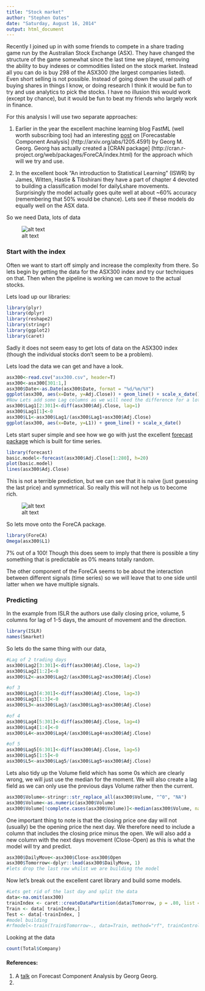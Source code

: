 ```yaml
---
title: "Stock market"
author: "Stephen Oates"
date: "Saturday, August 16, 2014"
output: html_document
---
```


Recently I joined up in with some friends to compete in a share trading game run by the Australian Stock Exchange (ASX). They have changed the structure of the game somewhat since the last time we played, removing the ability to buy indexes or commodities listed on the stock market. Instead all you can do is buy 298 of the ASX300 (the largest companies listed). Even short selling is not possible. Instead of going down the usual path of buying shares in things I know, or doing research I think it would be fun to try and use analytics to pick the stocks. I have no illusion this would work (except by chance), but it would be fun to beat my friends who largely work in finance.

For this analysis I will use two separate approaches:

1. Earlier in the year the excellent machine learning blog FastML (well worth subscribing too) had an interesting [post](http://fastml.com/are-stocks-predictable/) on [Forecastable Component Analysis] (http://arxiv.org/abs/1205.4591) by Georg M. Georg. Georg has actually created a [CRAN package] (http://cran.r-project.org/web/packages/ForeCA/index.html) for the approach which will we try and use.

2. In the excellent book "An introduction to Statistical Learning" (ISWR) by James, Witten, Hastie & Tibshirani they have a part of chapter 4 devoted to building a classification model for dailyLshare movements. Surprisingly the model actually goes quite well at about ~60% accuracy (remembering that 50% would be chance). Lets see if these models do equally well on the ASX data.


So we need Data, lots of data

![alt text](matrix-gun-rack-o.gif "Data, lots of data")

### Start with the index

Often we want to start off simply and increase the complexity from there. So lets begin by getting the data for the ASX300 index and try our techniques on that. Then when the pipeline is working we can move to the actual stocks.

Lets load up our libraries:

```r
library(plyr)
library(dplyr)
library(reshape2)
library(stringr)
library(ggplot2)
library(caret)
```

Sadly it does not seem easy to get lots of data on the ASX300 index (though the individual stocks don't seem to be a problem). 

Lets load the data we can get and have a look.

```r
asx300<-read.csv("asx300.csv", header=T)
asx300<-asx300[301:1,]
asx300$Date<-as.Date(asx300$Date, format = "%d/%m/%Y")
ggplot(asx300, aes(x=Date, y=Adj.Close)) + geom_line() + scale_x_date()
#Now Lets add some Lag columns as we will need the difference for a lot of the latter tasks rather then the actual difference
asx300$Lag1[2:301]<-diff(asx300$Adj.Close, lag=1)
asx300$Lag1[1]<-0
asx300$L1<-asx300$Lag1/(asx300$Lag1+asx300$Adj.Close)
ggplot(asx300, aes(x=Date, y=L1)) + geom_line() + scale_x_date()
```

Lets start super simple and see how we go with just the excellent [forecast package](http://cran.r-project.org/web/packages/forecast/index.html) which is built for time series.

```r
library(forecast)
basic.model<-forecast(asx300$Adj.Close[1:280], h=20)
plot(basic.model)
lines(asx300$Adj.Close)

```

This is not a terrible prediction, but we can see that it is naive (just guessing the last price) and symmetrical. So really this will not help us to become rich.



![alt text](money.jpg "What we are aiming for")


So lets move onto the ForeCA package.

```r
library(ForeCA)
Omega(asx300$L1)

```

7% out of a 100! Though this does seem to imply that there is possible a tiny something that is predictable as 0% means totally random.

The other component of the ForeCA seems to be about the interaction between different signals (time series) so we will leave that to one side until latter when we have multiple signals.

### Predicting

In the example from ISLR the authors use daily closing price, volume, 5 columns for lag of 1-5 days, the amount of movement and the direction.

```r
library(ISLR)
names(Smarket)
```

So lets do the same thing with our data,
```r
#Lag of 2 trading days
asx300$Lag2[3:301]<-diff(asx300$Adj.Close, lag=2)
asx300$Lag2[1:2]<-0
asx300$L2<-asx300$Lag2/(asx300$Lag2+asx300$Adj.Close)

#of 3
asx300$Lag3[4:301]<-diff(asx300$Adj.Close, lag=3)
asx300$Lag3[1:3]<-0
asx300$L3<-asx300$Lag3/(asx300$Lag3+asx300$Adj.Close)

#of 4
asx300$Lag4[5:301]<-diff(asx300$Adj.Close, lag=4)
asx300$Lag4[1:4]<-0
asx300$L4<-asx300$Lag4/(asx300$Lag4+asx300$Adj.Close)

#of 5
asx300$Lag5[6:301]<-diff(asx300$Adj.Close, lag=5)
asx300$Lag5[1:5]<-0
asx300$L5<-asx300$Lag5/(asx300$Lag5+asx300$Adj.Close)
```

Lets also tidy up the Volume field which has some 0s which are clearly wrong, we will just use the median for the moment. We will also create a lag field as we can only use the previous days Volume rather then the current.
```r
asx300$Volume<-stringr::str_replace_all(asx300$Volume, "^0", "NA")
asx300$Volume<-as.numeric(asx300$Volume)
asx300$Volume[!complete.cases(asx300$Volume)]<-median(asx300$Volume, na.rm=T)
```

One important thing to note is that the closing price one day will not (usually) be the opening price the next day. We therefore need to include a column that includes the closing price minus the open. We will also add a new column with the next days movement (Close-Open) as this is what the model will try and predict.

```r
asx300$DailyMove<-asx300$Close-asx300$Open
asx300$Tomorrow<-dplyr::lead(asx300$DailyMove, 1)
#lets drop the last row whilst we are building the model
```


Now let's break out the excellent caret library and build some models.

```r
#Lets get rid of the last day and split the data
data<-na.omit(asx300)
trainIndex <- caret::createDataPartition(data$Tomorrow, p = .80, list = FALSE, times = 1)
Train <- data[ trainIndex,]
Test <- data[-trainIndex, ]
#model building
#rfmodel<-train(Train$Tomorrow~., data=Train, method="rf", trainControl = c(method = "adaptive_cv", number = 10, repeats = 5, classProbs = TRUE, summaryFunction = twoClassSummary, adaptive = list(min = 10, alpha = 0.05, method = "gls", complete = TRUE)))
```


Looking at the data

```r
count(Total$Company)
```
#### References:

1. A [talk](http://techtalks.tv/talks/forecastable-component-analysis/58229/) on Forecast Component Analysis by Georg Georg.
2. 
